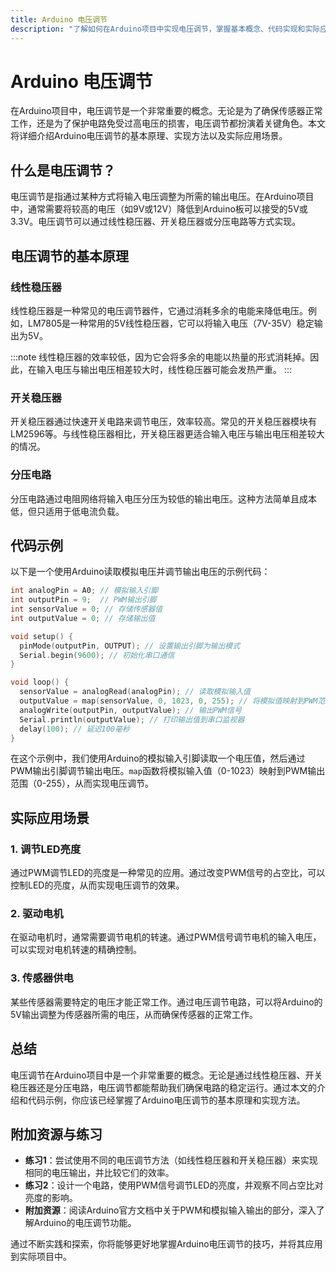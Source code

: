 ```yaml
---
title: Arduino 电压调节
description: "了解如何在Arduino项目中实现电压调节，掌握基本概念、代码实现和实际应用场景。"
---
```


# Arduino 电压调节

在Arduino项目中，电压调节是一个非常重要的概念。无论是为了确保传感器正常工作，还是为了保护电路免受过高电压的损害，电压调节都扮演着关键角色。本文将详细介绍Arduino电压调节的基本原理、实现方法以及实际应用场景。

## 什么是电压调节？

电压调节是指通过某种方式将输入电压调整为所需的输出电压。在Arduino项目中，通常需要将较高的电压（如9V或12V）降低到Arduino板可以接受的5V或3.3V。电压调节可以通过线性稳压器、开关稳压器或分压电路等方式实现。

## 电压调节的基本原理

### 线性稳压器

线性稳压器是一种常见的电压调节器件，它通过消耗多余的电能来降低电压。例如，LM7805是一种常用的5V线性稳压器，它可以将输入电压（7V-35V）稳定输出为5V。

:::note
线性稳压器的效率较低，因为它会将多余的电能以热量的形式消耗掉。因此，在输入电压与输出电压相差较大时，线性稳压器可能会发热严重。
:::

### 开关稳压器

开关稳压器通过快速开关电路来调节电压，效率较高。常见的开关稳压器模块有LM2596等。与线性稳压器相比，开关稳压器更适合输入电压与输出电压相差较大的情况。

### 分压电路

分压电路通过电阻网络将输入电压分压为较低的输出电压。这种方法简单且成本低，但只适用于低电流负载。

## 代码示例

以下是一个使用Arduino读取模拟电压并调节输出电压的示例代码：

```cpp
int analogPin = A0; // 模拟输入引脚
int outputPin = 9;  // PWM输出引脚
int sensorValue = 0; // 存储传感器值
int outputValue = 0; // 存储输出值

void setup() {
  pinMode(outputPin, OUTPUT); // 设置输出引脚为输出模式
  Serial.begin(9600); // 初始化串口通信
}

void loop() {
  sensorValue = analogRead(analogPin); // 读取模拟输入值
  outputValue = map(sensorValue, 0, 1023, 0, 255); // 将模拟值映射到PWM范围
  analogWrite(outputPin, outputValue); // 输出PWM信号
  Serial.println(outputValue); // 打印输出值到串口监视器
  delay(100); // 延迟100毫秒
}
```

在这个示例中，我们使用Arduino的模拟输入引脚读取一个电压值，然后通过PWM输出引脚调节输出电压。`map`函数将模拟输入值（0-1023）映射到PWM输出范围（0-255），从而实现电压调节。

## 实际应用场景

### 1. 调节LED亮度

通过PWM调节LED的亮度是一种常见的应用。通过改变PWM信号的占空比，可以控制LED的亮度，从而实现电压调节的效果。

### 2. 驱动电机

在驱动电机时，通常需要调节电机的转速。通过PWM信号调节电机的输入电压，可以实现对电机转速的精确控制。

### 3. 传感器供电

某些传感器需要特定的电压才能正常工作。通过电压调节电路，可以将Arduino的5V输出调整为传感器所需的电压，从而确保传感器的正常工作。

## 总结

电压调节在Arduino项目中是一个非常重要的概念。无论是通过线性稳压器、开关稳压器还是分压电路，电压调节都能帮助我们确保电路的稳定运行。通过本文的介绍和代码示例，你应该已经掌握了Arduino电压调节的基本原理和实现方法。

## 附加资源与练习

- **练习1**：尝试使用不同的电压调节方法（如线性稳压器和开关稳压器）来实现相同的电压输出，并比较它们的效率。
- **练习2**：设计一个电路，使用PWM信号调节LED的亮度，并观察不同占空比对亮度的影响。
- **附加资源**：阅读Arduino官方文档中关于PWM和模拟输入输出的部分，深入了解Arduino的电压调节功能。

通过不断实践和探索，你将能够更好地掌握Arduino电压调节的技巧，并将其应用到实际项目中。